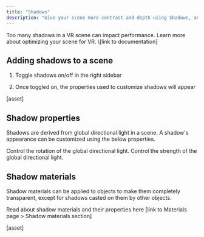 ```yaml
---
title: "Shadows"
description: "Give your scene more contrast and depth using Shadows, and control their visibility, look, and intensity."
---
```


<Info>
  Too many shadows in a VR scene can impact performance. Learn more about optimizing your scene for VR. \[link to documentation]
</Info>

## Adding shadows to a scene

1. Toggle shadows on/off in the right sidebar

2. Once toggled on, the properties used to customize shadows will appear

\[asset]

## Shadow properties

Shadows are derived from global directional light in a scene. A shadow's appearance can be customized using the below properties.&#x20;

<AccordionGroup>
  <Accordion title="Light direction" defaultOpen={false}>
    Control the rotation of the global directional light.
  </Accordion>

  <Accordion title="Shadow intensity" defaultOpen={false}>
    Control the strength of the global directional light.
  </Accordion>
</AccordionGroup>

## Shadow materials

Shadow materials can be applied to objects to make them completely transparent, except for shadows casted on them by other objects.

Read about shadow materials and their properties here \[link to Materials page > Shadow materials section]

\[asset]